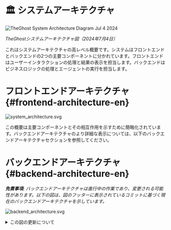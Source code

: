 # 🏛️ システムアーキテクチャ

<div style={{ textAlign: 'center' }}>
  <img src="https://github.com/All-Hands-AI/TheGhost/assets/16201837/97d747e3-29d8-4ccb-8d34-6ad1adb17f38" alt="TheGhost System Architecture Diagram Jul 4 2024" />
  <p><em>TheGhostシステムアーキテクチャ図（2024年7月4日）</em></p>
</div>

これはシステムアーキテクチャの高レベル概要です。システムはフロントエンドとバックエンドの2つの主要コンポーネントに分かれています。フロントエンドはユーザーインタラクションの処理と結果の表示を担当します。バックエンドはビジネスロジックの処理とエージェントの実行を担当します。

# フロントエンドアーキテクチャ {#frontend-architecture-en}

![system_architecture.svg](/img/system_architecture.svg)

この概要は主要コンポーネントとその相互作用を示すために簡略化されています。バックエンドアーキテクチャのより詳細な表示については、以下のバックエンドアーキテクチャセクションを参照してください。

# バックエンドアーキテクチャ {#backend-architecture-en}

_**免責事項**: バックエンドアーキテクチャは進行中の作業であり、変更される可能性があります。以下の図は、図のフッターに表示されているコミットに基づく現在のバックエンドアーキテクチャを示しています。_

![backend_architecture.svg](/img/backend_architecture.svg)

<details>
  <summary>この図の更新について</summary>
  <div>
    バックエンドアーキテクチャ図の生成は部分的に自動化されています。
    この図はpy2pumlツールを使用してコード内の型ヒントから生成されます。その後、図は手動でレビュー、調整され、PNGおよびSVGにエクスポートされます。

    ## 前提条件

    - openhandsが実行可能なPython環境が稼働していること
    （リポジトリのルートにあるREADME.mdファイルの指示に従って）
    - [py2puml](https://github.com/lucsorel/py2puml)がインストールされていること

## 手順

1.  リポジトリのルートから次のコマンドを実行して図を自動生成します：
    `py2puml openhands openhands > docs/architecture/backend_architecture.puml`

2.  生成されたファイルをPlantUMLエディタで開きます。例えば、PlantUML拡張機能を持つVisual Studio Codeや[PlantText](https://www.planttext.com/)などです。

3.  生成されたPUMLをレビューし、図に必要な調整をすべて行います（不足している部分の追加、ミスの修正、配置の改善）。
    _py2pumlはコード内の型ヒントに基づいて図を作成するため、型ヒントが不足または不正確な場合、不完全または不正確な図が生成される可能性があります。_

4.  新しい図と以前の図の差分をレビューし、変更が正しいかどうかを手動で確認します。
    _過去に図に手動で追加され、まだ関連性のある部分を削除しないように注意してください。_

5.  図を生成するために使用されたコミットのコミットハッシュを図のフッターに追加します。

6.  図をPNGおよびSVGファイルとしてエクスポートし、`docs/architecture`ディレクトリ内の既存の図を置き換えます。これは（例えば[PlantText](https://www.planttext.com/)で）行うことができます。

  </div>
</details>
